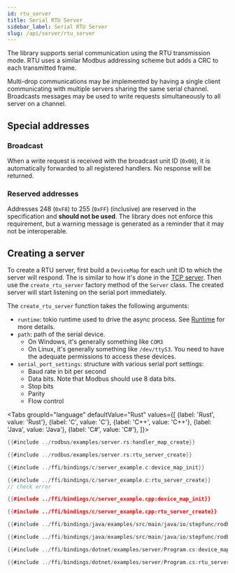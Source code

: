 ```yaml
---
id: rtu_server
title: Serial RTU Server
sidebar_label: Serial RTU Server
slug: /api/server/rtu_server
---
```



The library supports serial communication using the RTU transmission mode. RTU uses a similar Modbus addressing scheme but adds
a CRC to each transmitted frame.

Multi-drop communications may be implemented by having a single client communicating with multiple servers sharing the same serial channel. Broadcasts
messages may be used to write requests simultaneously to all server on a channel.

## Special addresses

### Broadcast

When a write request is received with the broadcast unit ID (`0x00`), it is automatically forwarded to all registered
handlers. No response will be returned.

### Reserved addresses

Addresses 248 (`0xF8`) to 255 (`0xFF`) (inclusive) are reserved in the specification and **should not be used**. The library does not
enforce this requirement, but a warning message is generated as a reminder that it may not be interoperable.

## Creating a server

To create a RTU server, first build a `DeviceMap` for each unit ID to which the server will respond. The is similar to how it's done in the [TCP server](./tcp_server).
Then use the `create_rtu_server` factory method of the `Server` class. The created server will start listening on the serial port immediately.

The `create_rtu_server` function takes the following arguments:

- `runtime`: tokio runtime used to drive the async process. See [Runtime](../runtime.mdx) for more details.
- `path`: path of the serial device.
  - On Windows, it's generally something like `COM3`
  - On Linux, it's generally something like `/dev/ttyS3`. You need to have the adequate permissions
    to access these devices.
- `serial_port_settings`: structure with various serial port settings:
  - Baud rate in bit per second
  - Data bits. Note that Modbus should use 8 data bits.
  - Stop bits
  - Parity
  - Flow control

<Tabs
groupId="language"
defaultValue="Rust"
values={[
{label: 'Rust', value: 'Rust'},
{label: 'C', value: 'C'},
{label: 'C++', value: 'C++'},
{label: 'Java', value: 'Java'},
{label: 'C#', value: 'C#'},
]}>
<TabItem value="Rust">

```rust
{{#include ../rodbus/examples/server.rs:handler_map_create}}

{{#include ../rodbus/examples/server.rs:rtu_server_create}}
```

</TabItem>
<TabItem value="C">

```c
{{#include ../ffi/bindings/c/server_example.c:device_map_init}}

{{#include ../ffi/bindings/c/server_example.c:rtu_server_create}}
// check error
```

</TabItem>
<TabItem value="C++">

```cpp
{{#include ../ffi/bindings/c/server_example.cpp:device_map_init}}

{{#include ../ffi/bindings/c/server_example.cpp:rtu_server_create}}
```

</TabItem>
<TabItem value="Java">

```java
{{#include ../ffi/bindings/java/examples/src/main/java/io/stepfunc/rodbus/examples/ServerExample.java:device_map_init}}

{{#include ../ffi/bindings/java/examples/src/main/java/io/stepfunc/rodbus/examples/ServerExample.java:rtu_server_create}}
```

</TabItem>
<TabItem value="C#">

```csharp
{{#include ../ffi/bindings/dotnet/examples/server/Program.cs:device_map_init}}

{{#include ../ffi/bindings/dotnet/examples/server/Program.cs:rtu_server_create}}
```

</TabItem>
</Tabs>
